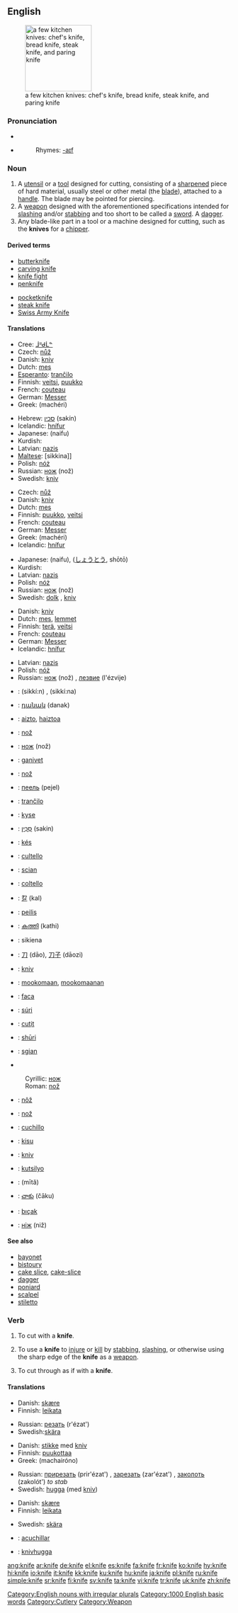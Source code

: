 {{wikipedia|Knife}}
==English==
[[Image:4Messer_fcm.jpg|thumb|right|150px|a few kitchen knives: chef's knife, bread knife, steak knife, and paring knife]]

===Pronunciation===
*{{IPA|/naɪf/}}
*{{audio|en-us-knife.ogg|Audio (US)}}
*:Rhymes: [[Rhymes:English:-aɪf|-aɪf]]

===Noun===
{{en-noun-irreg|knives}}

# A [[utensil]] or a [[tool]] designed for cutting, consisting of a [[sharpen]]ed piece of hard material, usually steel or other metal (the [[blade]]), attached to a [[handle]]. The blade may be pointed for piercing.
# A [[weapon]] designed with the aforementioned specifications intended for [[slash]]ing and/or [[stab]]bing and too short to be called a [[sword]]. A [[dagger]].
# Any blade-like part in a tool or a machine designed for cutting, such as the '''knives''' for a [[chipper]].

====Derived terms====
{{top2}}
*[[butterknife]]
*[[carving knife]]
*[[knife fight]]
*[[penknife]]
{{mid2}}
*[[pocketknife]]
*[[steak knife]]
*[[Swiss Army Knife]]
{{bottom2}}

====Translations====
{{trans-top|utensil or tool designed for cutting}}
*Cree: [[ᒨᐦᑯᒫᓐ]]
*Czech: [[nůž]] {{m}}
*Danish: [[kniv]] {{c}}
*Dutch: [[mes]] {{n}}
*[[Esperanto]]: [[tranĉilo]]
*Finnish: [[veitsi]], [[puukko]]
*French: [[couteau]] {{m}}
*German: [[Messer]] {{n}}
*Greek: {{t|el|μαχαίρι|n|s}} (machéri)
{{trans-mid}}
*Hebrew: [[סכין]] (sakín) {{f}}
*Icelandic: [[hnífur]] {{m}}
*Japanese: {{JAchar|[[ナイフ]]}} (naifu)
*Kurdish: {{KUchar|[[چه‌قۆ]]}}
*Latvian: [[nazis]] {{m}}
*[[Maltese]]: [sikkina]] {{f}}
*Polish: [[nóż]] {{m}}
*Russian: [[нож]] (nož) {{m}}
*Swedish: [[kniv]] {{c}}
{{trans-bottom}}

{{trans-top|weapon}}
*Czech: [[nůž]] {{m}}
*Danish: [[kniv]] {{c}}
*Dutch: [[mes]] {{n}}
*Finnish: [[puukko]], [[veitsi]]
*French: [[couteau]] {{m}}
*German: [[Messer]] {{n}}
*Greek: {{t|el|μαχαίρι|n|s}} (machéri)
*Icelandic: [[hnífur]] {{m}}
{{trans-mid}}
*Japanese: {{JAchar|[[ナイフ]]}} (naifu), {{JAchar|[[小刀]]}} ([[しょうとう]], shōtō)
*Kurdish: {{KUchar|[[چه‌قۆ]]}}
*Latvian: [[nazis]] {{m}}
*Polish: [[nóż]] {{m}}
*Russian: [[нож]] (nož) {{m}}
*Swedish: [[dolk]] {{c}}, [[kniv]] {{c}}
{{trans-bottom}}

{{trans-top|any blade-like part designed for cutting}}
*Danish: [[kniv]] {{c}}
*Dutch: [[mes]], [[lemmet]]
*Finnish: [[terä]], [[veitsi]]
*French: [[couteau]] {{m}}
*German: [[Messer]] {{n}}
*Icelandic: [[hnífur]] {{m}}
{{trans-mid}}
*Latvian: [[nazis]] {{m}}
*Polish: [[nóż]] {{m}}
*Russian: [[нож]] (nož) {{m}}, [[лезвие]] (l'ézvije) {{n}}
{{trans-bottom}}

{{checktrans}}
{{trans-top|translations to be checked}}
*{{ttbc|Arabic}}: {{ARchar|[[سكين]]}} (sikkí:n) {{mf}}, {{ARchar|[[سكينة]]}} (sikkí:na) {{f}}
*{{ttbc|Armenian}}: [[դանակ]] (danak)
*{{ttbc|Basque}}: [[aizto]], [[haiztoa]]
*{{ttbc|Bosnian}}: [[nož#Bosnian|nož]] {{m}}
*{{ttbc|Bulgarian}}: [[нож]] (nož) {{m}}
*{{ttbc|Catalan}}: [[ganivet]] {{m}}
*{{ttbc|Croatian}}: [[nož#Croatian|nož]] {{m}}
*{{ttbc|Erzya}}: [[пеель]] (pejel)
*{{ttbc|Esperanto}}: [[tranĉilo]]
*{{ttbc|Guarani}}: [[kyse]]
*{{ttbc|Hebrew}}: [[סכין|סַכִּין]] (sakin)
*{{ttbc|Hungarian}}: [[kés]]
*{{ttbc|Interlingua}}: [[cultello]]
*{{ttbc|Irish}}: [[scian]]
*{{ttbc|Italian}}: [[coltello]] {{m}}
*{{ttbc|Korean}}: [[칼]] (kal)
*{{ttbc|Lithuanian}}: [[peilis]] {{m}}
*{{ttbc|Malayalam}}: [[കത്തി]] (kathi)
{{trans-mid}}
*{{ttbc|Maltese}}: sikiena {{f}}
*{{ttbc|Mandarin}}: [[刀]] (dāo), [[刀子]] (dāozi)
*{{ttbc|Norwegian}}: [[kniv]]
*{{ttbc|Ojibwe}}: [[mookomaan]], [[mookomaanan]] {{p}}
*{{ttbc|Portuguese}}: [[faca]] {{f}}
*{{ttbc|Rohingya}}: [[súri]]
*{{ttbc|Romanian}}: [[cuţit]] {{n}}
*{{ttbc|Romani}}: [[shūri]]
*{{ttbc|Scottish Gaelic}}: [[sgian]] {{f}}
*{{ttbc|Serbian}}
:Cyrillic: [[нож#Serbian|нож]] {{m}}
:Roman: [[nož#Serbian|nož]] {{m}}
*{{ttbc|Slovak}}: [[nôž]] {{m}}
*{{ttbc|Slovene}}: [[nož]] {{m}}
*{{ttbc|Spanish}}: [[cuchillo]] {{m}}
*{{ttbc|Swahili}}: [[kisu]]
*{{ttbc|Swedish}}: [[kniv]] {{c}}
*{{ttbc|Tagalog}}: [[kutsilyo]]
*{{ttbc|Thai}}: {{THchar|[[มีด]]}} (mītă)
*{{ttbc|Telugu}}: [[చాకు]] (čāku)
*{{ttbc|Turkish}}: [[bıçak]]
*{{ttbc|Ukrainian}}: [[ніж]] (niž) {{m}}
{{trans-bottom}}

====See also====
*[[bayonet]]
*[[bistoury]]
*[[cake slice]], [[cake-slice]]
*[[dagger]]
*[[poniard]]
*[[scalpel]]
*[[stiletto]]

[[Category:English nouns with irregular plurals]]

===Verb===
{{en-verb|knif|ing}}

# {{transitive}} To cut with a '''knife'''.
# {{transitive}} To use a '''knife''' to [[injure]] or [[kill]] by [[stab]]bing, [[slash]]ing, or otherwise using the sharp edge of the '''knife''' as a [[weapon]].
# {{intransitive}} To cut through as if with a '''knife'''.

====Translations====
{{trans-top|to use a knife to cut}}
*Danish: [[skære]]
*Finnish: [[leikata]]
{{trans-mid}}
*Russian: [[резать]] (r'ézat')
*Swedish:[[skära]]
{{trans-bottom}}

{{trans-top|to use a knife to injure or kill}}
*Danish: [[stikke]] med [[kniv]]
*Finnish: [[puukottaa]]
*Greek: {{t|el|μαχαιρώνω||}} (machairóno)
{{trans-mid}}
*Russian: [[прирезать]] (prir'ézat') {{impf}}, [[зарезать]] (zar'ézat') {{impf}}, [[заколоть]] (zakolót') {{impf}} ''to stab''
*Swedish: [[hugga]] (med [[kniv]])
{{trans-bottom}}

{{trans-top|to cut through as if with a knife}}
*Danish: [[skære]]
*Finnish: [[leikata]]
{{trans-mid}}
*Swedish: [[skära]]
{{trans-bottom}}

{{checktrans}}
{{trans-top|translations to be checked}}
*{{ttbc|Spanish}}: [[acuchillar]]
*{{ttbc|Swedish}}: [[knivhugga]]
{{trans-bottom}}

[[Category:1000 English basic words]]
[[Category:Cutlery]]
[[Category:Weapon]]

[[ang:knife]]
[[ar:knife]]
[[de:knife]]
[[el:knife]]
[[es:knife]]
[[fa:knife]]
[[fr:knife]]
[[ko:knife]]
[[hy:knife]]
[[hi:knife]]
[[io:knife]]
[[it:knife]]
[[kk:knife]]
[[ku:knife]]
[[hu:knife]]
[[ja:knife]]
[[pl:knife]]
[[ru:knife]]
[[simple:knife]]
[[sr:knife]]
[[fi:knife]]
[[sv:knife]]
[[ta:knife]]
[[vi:knife]]
[[tr:knife]]
[[uk:knife]]
[[zh:knife]]